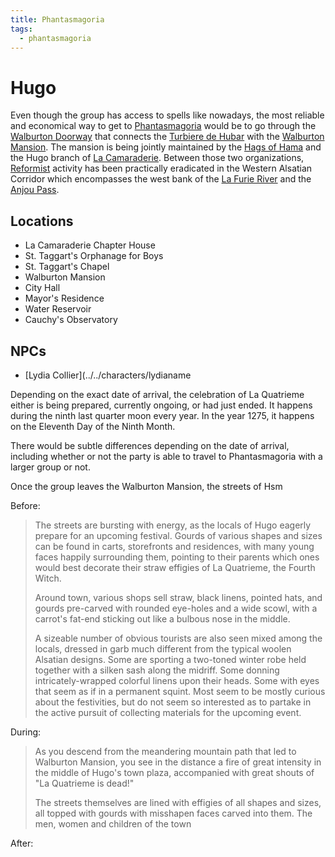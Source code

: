 ```yaml
---
title: Phantasmagoria
tags:
  - phantasmagoria
---
```


# Hugo

Even though the group has access to spells like <Spell name="teleport" />
nowadays, the most reliable and economical way to get to
[Phantasmagoria](../../events/phantasmagoria.mdx) would be to go through the
[Walburton Doorway](../../items/twin-door-of-instantaneous-travel.mdx#walburton-doorway)
that connects the [Turbiere de Hubar](../../locations/turbiere-de-hubar.mdx)
with the [Walburton Mansion](../../locations/walburton-mansion.mdx). The mansion
is being jointly maintained by the
[Hags of Hama](../../organizations/hags-of-hama.mdx) and the Hugo branch of
[La Camaraderie](../../organizations/la-camaraderie.mdx). Between those two
organizations,
[Reformist](../../organizations/reformed-church-of-the-divine-masochist.mdx)
activity has been practically eradicated in the Western Alsatian Corridor which
encompasses the west bank of the
[La Furie River](../../locations/la-furie-river.mdx) and the
[Anjou Pass](../../locations/anjou-pass.mdx).

## Locations

* La Camaraderie Chapter House
* St. Taggart's Orphanage for Boys
* St. Taggart's Chapel
* Walburton Mansion
* City Hall
* Mayor's Residence
* Water Reservoir
* Cauchy's Observatory

## NPCs

* \[Lydia Collier]\(../../characters/lydianame

Depending on the exact date of arrival, the celebration of La Quatrieme either
is being prepared, currently ongoing, or had just ended. It happens during the
ninth last quarter moon every year. In the year 1275, it happens on the Eleventh
Day of the Ninth Month.

There would be subtle differences depending on the date of arrival, including
whether or not the party is able to travel to Phantasmagoria with a larger group
or not.

Once the group leaves the Walburton Mansion, the streets of Hsm

Before:

> The streets are bursting with energy, as the locals of Hugo eagerly prepare
> for an upcoming festival. Gourds of various shapes and sizes can be found in
> carts, storefronts and residences, with many young faces happily surrounding
> them, pointing to their parents which ones would best decorate their straw
> effigies of La Quatrieme, the Fourth Witch.
>
> Around town, various shops sell straw, black linens, pointed hats, and gourds
> pre-carved with rounded eye-holes and a wide scowl, with a carrot's fat-end
> sticking out like a bulbous nose in the middle.
>
> A sizeable number of obvious tourists are also seen mixed among the locals,
> dressed in garb much different from the typical woolen Alsatian designs. Some
> are sporting a two-toned winter robe held together with a silken sash along
> the midriff. Some donning intricately-wrapped colorful linens upon their
> heads. Some with eyes that seem as if in a permanent squint. Most seem to be
> mostly curious about the festivities, but do not seem so interested as to
> partake in the active pursuit of collecting materials for the upcoming event.

During:

> As you descend from the meandering mountain path that led to Walburton
> Mansion, you see in the distance a fire of great intensity in the middle of
> Hugo's town plaza, accompanied with great shouts of "La Quatrieme is dead!"
>
> The streets themselves are lined with effigies of all shapes and sizes, all
> topped with gourds with misshapen faces carved into them. The men, women and
> children of the town

After:
